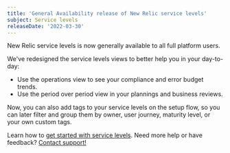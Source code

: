 ```yaml
---
title: 'General Availability release of New Relic service levels'
subject: Service levels
releaseDate: '2022-03-30'
---
```


New Relic service levels is now generally available to all full platform users.

We've redesigned the service levels views to better help you in your day-to-day: 
- Use the operations view to see your compliance and error budget trends.
- Use the period over period view in your plannings and business reviews.

Now, you can also add tags to your service levels on the setup flow, so you can later filter and group them by owner, user journey, maturity level, or your own custom tags.

Learn how to [get started with service levels](/docs/service-level-management/intro-slm). Need more help or have feedback? [Contact support!](/docs/new-relic-solutions/solve-common-issues/find-help-use-support-portal)
